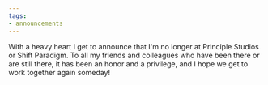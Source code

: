 ```yaml
---
tags:
- announcements
---
```

With a heavy heart I get to announce that I'm no longer at Principle Studios
or Shift Paradigm. To all my friends and colleagues who have been there or are
still there, it has been an honor and a privilege, and I hope we get to work
together again someday!
